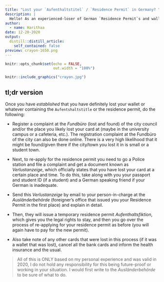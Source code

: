 ```yaml
---
title: "Lost your `Aufenthaltstitel` / `Residence Permit` in Germany? "
description: |
  Hello! As an experienced-loser of German `Residence Permit`s and wallets, I am gonna quickly walk through what it is you need to do as of 2020 to re-apply for one
author:
  - name: Harithaa 
date: 12-20-2020
output:
  distill::distill_article:
    self_contained: false
preview: crayon-1650.png
---
```

```r
knitr::opts_chunk$set(echo = FALSE,
                      out.width = "100%")
```

```r
knitr::include_graphics("crayon.jpg")
```
## tl;dr version 
 
Once you have _established_ that you have definitely lost your wallet or whatever containing the `Aufentshaltstitle` or the residence permit, do the following:

* Register a complaint at the _Fundbüro_ (lost and found) of the city council and/or the place you likely lost your card at (maybe in the university campus or a cafeteria, etc.). The registration complaint at the Fundbüro of the city can also be done online. There is a very high likelihood that it might be found/given there if the city/town you lost it in is small or a student town. 

* Next, to re-apply for the residence permit you need to go a Police station and file a complaint and get a document known as _Verlustanzeige_, which officially states that you have lost your card at a certain place and time. To do this, take along with you your passport and student ID (if a student) and a German speaking friend if your German is inadequate. 

* Send this _Verlustanzeige_ by email to your person-in-charge at the _Ausländerbehörde_ (foreigner's office that issued you your Residence Permit in the first place) and explain in detail. 

* Then, they will issue a temporary residence permit _Aufenthaltsfiktion_, which gives you the legal rights to stay, and then you go over the process of re-applying for your residence permit as before (you will again have to pay for the new permit). 

* Also take note of any other cards that were lost in this process (if it was a wallet that was lost), cancel all the bank cards and inform the health insurance and the usual. 

> All of this is ONLY based on my personal experience and was valid in 2020, I do not hold any responsibility for this being future-proof or working in your situation. I would first write to the _Ausländerbehörde_ to be sure of what to do.


##  